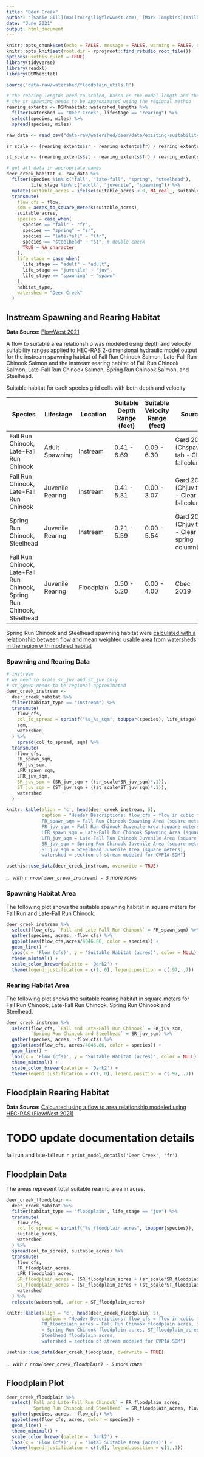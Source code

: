 ```yaml
---
title: "Deer Creek"
author: "[Sadie Gill](mailto:sgill@flowwest.com), [Mark Tompkins](mailto:mtompkins@flowwest.com)" 
date: "June 2021"
output: html_document
---
```


```r
knitr::opts_chunk$set(echo = FALSE, message = FALSE, warning = FALSE, out.width = '100%')
knitr::opts_knit$set(root.dir = rprojroot::find_rstudio_root_file())
options(usethis.quiet = TRUE)
library(tidyverse)
library(readxl)
library(DSMhabitat)
```   


```r
source('data-raw/watershed/floodplain_utils.R')
```

```r
# the rearing lengths need to scaled, based on the model length and the actual rearing
# the sr spawning needs to be approximated using the regional method
rearing_extents <- DSMhabitat::watershed_lengths %>% 
  filter(watershed == "Deer Creek", lifestage == "rearing") %>% 
  select(species, miles) %>% 
  spread(species, miles)

raw_data <- read_csv("data-raw/watershed/deer/data/existing-suitability-deer-creek-2021-03-24.csv")

sr_scale <- (rearing_extents$sr - rearing_extents$fr) / rearing_extents$fr

st_scale <- (rearing_extents$st - rearing_extents$fr) / rearing_extents$fr

# get all data in appropriate names
deer_creek_habitat <- raw_data %>% 
  filter(species %in% c("fall", "late-fall", "spring", "steelhead"), 
         life_stage %in% c("adult", "juvenile", "spawning")) %>%
  mutate(suitable_acres = ifelse(suitable_acres < 0, NA_real_, suitable_acres)) %>% 
  transmute(
    flow_cfs = flow, 
    sqm = acres_to_square_meters(suitable_acres), 
    suitable_acres,
    species = case_when(
      species == "fall" ~ "fr", 
      species == "spring" ~ "sr", 
      species == "late-fall" ~ "lfr", 
      species == "steelhead" ~ "st", # double check
      TRUE ~ NA_character_
    ),
    life_stage = case_when(
      life_stage == "adult" ~ "adult", 
      life_stage == "juvenile" ~ "juv", 
      life_stage == "spawning" ~ "spawn"
    ), 
    habitat_type, 
    watershed = "Deer Creek"
  )
```

## Instream Spawning and Rearing Habitat
**Data Source:** [FlowWest 2021](https://cvpiahabitat-r-package.s3.us-west-2.amazonaws.com/cvpia-sit-model-inputs/DeerCreek_2Dmodel_FlowWest_Final.pdf){target="_blank"}

A flow to suitable area relationship was modeled using depth and velocity suitability ranges applied to HEC-RAS 2-dimensional hydraulic model output for the instream spawning habitat of Fall Run Chinook Salmon, Late-Fall Run Chinook Salmon and the instream rearing habitat of Fall Run Chinook Salmon, Late-Fall Run Chinook Salmon, Spring Run Chinook Salmon, and Steelhead.

Suitable habitat for each species grid cells with both depth and velocity 

| **Species** | **Lifestage** | **Location** | **Suitable Depth Range (feet)** | **Suitable Velocity Range (feet)** | **Source** |
  | --- | --- | --- | --- | --- | --- |
  | Fall Run Chinook, Late-Fall Run Chinook | Adult Spawning | Instream | 0.41 - 6.69 | 0.09 - 6.30 | Gard 2019 (Chspawn tab - Clear fallcolumn) |
  | Fall Run Chinook, Late-Fall Run Chinook | Juvenile Rearing | Instream | 0.41 - 5.31 | 0.00 - 3.07 | Gard 2019 (Chjuv tab - Clear fallcolumn) |
  | Spring Run Chinook, Steelhead | Juvenile Rearing | Instream | 0.21 - 5.59 | 0.00 - 5.54 | Gard 2019 (Chjuv tab - Clear spring column) |
  | Fall Run Chinook, Late-Fall Run Chinook, Spring Run Chinook, Steelhead | Juvenile Rearing | Floodplain | 0.50 - 5.20 | 0.00 - 4.00 | Cbec 2019 |

Spring Run Chinook and Steelhead spawning habitat were [calculated with a relationship between flow and mean weighted usable area from watersheds in the region with modeled habitat](http://cvpia-habitat-docs-markdown.s3-website-us-west-2.amazonaws.com/watershed/Regional_Approximation.html){target="_blank"}

<!-- # TODO find where regional approx for spring run and steelhead need to be modified -->
### Spawning and Rearing Data 
```r
# instream
# we need to scale sr_juv and st_juv only
# sr_spawn needs to be regional approximated
deer_creek_instream <-
  deer_creek_habitat %>% 
  filter(habitat_type == "instream") %>% 
  transmute(
    flow_cfs, 
    col_to_spread = sprintf("%s_%s_sqm", toupper(species), life_stage), 
    sqm, 
    watershed
  ) %>% 
    spread(col_to_spread, sqm) %>% 
  transmute(
    flow_cfs, 
    FR_spawn_sqm, 
    FR_juv_sqm,
    LFR_spawn_sqm, 
    LFR_juv_sqm,
    SR_juv_sqm = (SR_juv_sqm + ((sr_scale*SR_juv_sqm)*.1)),
    ST_juv_sqm = (ST_juv_sqm + ((st_scale*ST_juv_sqm)*.1)),
    watershed
  )

knitr::kable(align = 'c', head(deer_creek_instream, 5), 
             caption = "Header Descriptions: flow_cfs = flow in cubic feet per second,
             FR_spawn_sqm = Fall Run Chinook Spawning Area (square meters),
             FR_juv_sqm = Fall Run Chinook Juvenile Area (square meters), 
             LFR_spawn_sqm = Late-Fall Run Chinook Spawning Area (square meters), 
             LFR_juv_sqm = Late-Fall Run Chinook Juvenile Area (square meters), 
             SR_juv_sqm = Spring Run Chinook Juvenile Area (square meters),
             ST_juv_sqm = Steelhead Juvenile Area (square meters),
             watershed = section of stream modeled for CVPIA SDM")

usethis::use_data(deer_creek_instream, overwrite = TRUE)
```
*... with `r nrow(deer_creek_instream) - 5` more rows*


### Spawning Habitat Area 
The following plot shows the suitable spawning habitat in square meters for Fall Run and 
Late-Fall Run Chinook. 
```r
deer_creek_instream %>% 
  select(flow_cfs, `Fall and Late-Fall Run Chinook` = FR_spawn_sqm) %>% 
  gather(species, acres, -flow_cfs) %>% 
  ggplot(aes(flow_cfs,acres/4046.86, color = species)) + 
  geom_line() + 
  labs(x = 'Flow (cfs)', y = 'Suitable Habitat (acres)', color = NULL) + 
  theme_minimal() + 
  scale_color_brewer(palette = 'Dark2') +
  theme(legend.justification = c(1, 0), legend.position = c(.97, .7))
```

### Rearing Habitat Area 
The following plot shows the suitable rearing habitat in square meters for Fall Run Chinook, 
Late-Fall Run Chinook, Spring Run Chinook and Steelhead. 
```r
deer_creek_instream %>% 
  select(flow_cfs, `Fall and Late-Fall Run Chinook` = FR_juv_sqm, 
         `Spring Run Chinook and Steelhead` = SR_juv_sqm) %>% 
  gather(species, acres, -flow_cfs) %>% 
  ggplot(aes(flow_cfs, acres/4046.86, color = species)) + 
  geom_line() + 
  labs(x = 'Flow (cfs)', y = "Suitable Habitat (acres)", color = NULL) + 
  theme_minimal() + 
  scale_color_brewer(palette = 'Dark2') +
  theme(legend.justification = c(1, 0), legend.position = c(.97, .7))
```

## Floodplain Rearing Habitat 

**Data Source:** [Calcuated using a flow to area relationship modeled using HEC-RAS (FlowWest 2021)](https://cvpiahabitat-r-package.s3.us-west-2.amazonaws.com/cvpia-sit-model-inputs/DeerCreek_2Dmodel_FlowWest_Final.pdf){target="_blank"}

# TODO update documentation details
fall run and late-fall run
`r print_model_details('Deer Creek', 'fr')`
<!-- `r print_model_details('Deer Creek', 'lfr')` -->
<!-- `r print_model_details('Deer Creek', 'sr')` -->
<!-- `r print_model_details('Deer Creek', 'st')` -->

## Floodplain Data    
The areas represent total suitable rearing area in acres.

```r
deer_creek_floodplain <- 
  deer_creek_habitat %>% 
  filter(habitat_type == "floodplain", life_stage == "juv") %>% 
  transmute(
    flow_cfs, 
    col_to_spread = sprintf("%s_floodplain_acres", toupper(species)), 
    suitable_acres,
    watershed
  ) %>% 
  spread(col_to_spread, suitable_acres) %>% 
  transmute(
    flow_cfs, 
    FR_floodplain_acres, 
    LFR_floodplain_acres, 
    SR_floodplain_acres = (SR_floodplain_acres + (sr_scale*SR_floodplain_acres)*.1),
    ST_floodplain_acres = (ST_floodplain_acres + (st_scale*ST_floodplain_acres)*.1),
    watershed
  ) %>% 
  relocate(watershed, .after = ST_floodplain_acres)

knitr::kable(align = 'c', head(deer_creek_floodplain, 5), 
             caption = "Header Descriptions: flow_cfs = flow in cubic feet per second,
             FR_floodplain_acres = Fall Run Chinook floodplain acres, SR_floodplain_acres 
             = Spring Run Chinook floodplain acres, ST_floodplain_acres = 
             Steelhead floodplain acres, 
             watershed = section of stream modeled for CVPIA SDM")

usethis::use_data(deer_creek_floodplain, overwrite = TRUE)
```

*... with `r nrow(deer_creek_floodplain) - 5` more rows*

## Floodplain Plot
```r
deer_creek_floodplain %>% 
  select(`Fall and Late-Fall Run Chinook` = FR_floodplain_acres, 
         `Spring Run Chinook and Steelhead` = SR_floodplain_acres, flow_cfs) %>%
  gather(species, acres, -flow_cfs) %>% 
  ggplot(aes(flow_cfs, acres, color = species)) +
  geom_line() +
  theme_minimal() +
  scale_color_brewer(palette = 'Dark2') +
  labs(x = 'Flow (cfs)', y = 'Total Suitable Area (acres)') +
  theme(legend.justification = c(1,0), legend.position = c(1,.1))
```

